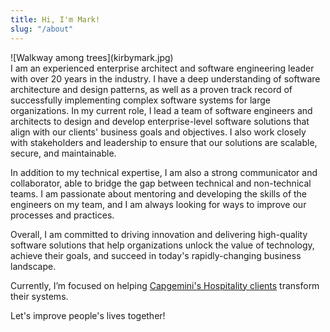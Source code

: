 ```yaml
---
title: Hi, I'm Mark!
slug: "/about"
---
```

<div>
    <div style={{width: '200px'}}>
        ![Walkway among trees](kirbymark.jpg)
    </div>
</div>
I am an experienced enterprise architect and software engineering leader with over 20 years in the industry. I have a deep understanding of software architecture and design patterns, as well as a proven track record of successfully implementing complex software systems for large organizations. In my current role, I lead a team of software engineers and architects to design and develop enterprise-level software solutions that align with our clients' business goals and objectives. I also work closely with stakeholders and leadership to ensure that our solutions are scalable, secure, and maintainable.

In addition to my technical expertise, I am also a strong communicator and collaborator, able to bridge the gap between technical and non-technical teams. I am passionate about mentoring and developing the skills of the engineers on my team, and I am always looking for ways to improve our processes and practices.

Overall, I am committed to driving innovation and delivering high-quality software solutions that help organizations unlock the value of technology, achieve their goals, and succeed in today's rapidly-changing business landscape.

Currently, I’m focused on helping [Capgemini's Hospitality clients](https://www.capgemini.com/us-en/industries/hospitality-and-travel/) transform their systems.


<Alert type="success">Let's improve people's lives together!</Alert>